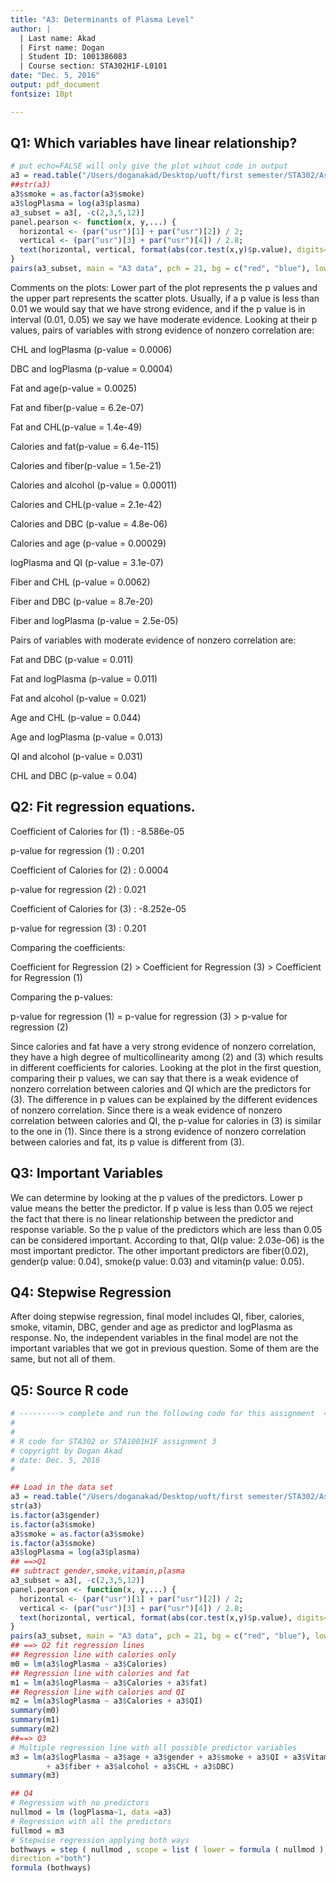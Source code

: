 ```yaml
---
title: "A3: Determinants of Plasma Level"
author: |
  | Last name: Akad
  | First name: Dogan
  | Student ID: 1001386083
  | Course section: STA302H1F-L0101
date: "Dec. 5, 2016"
output: pdf_document
fontsize: 10pt

---
```


## Q1: Which variables have linear relationship?
```r
# put echo=FALSE will only give the plot wihout code in output
a3 = read.table("/Users/doganakad/Desktop/uoft/first semester/STA302/Assignments/A3/a3data.txt",sep="",header=T)
##str(a3)
a3$smoke = as.factor(a3$smoke)
a3$logPlasma = log(a3$plasma)
a3_subset = a3[, -c(2,3,5,12)]
panel.pearson <- function(x, y,...) {
  horizontal <- (par("usr")[1] + par("usr")[2]) / 2; 
  vertical <- (par("usr")[3] + par("usr")[4]) / 2.8;
  text(horizontal, vertical, format(abs(cor.test(x,y)$p.value), digits=2))
}
pairs(a3_subset, main = "A3 data", pch = 21, bg = c("red", "blue"), lower.panel = panel.pearson)
```

Comments on the plots:
Lower part of the plot represents the p values and the upper part represents the scatter plots. Usually, if a p value is less than 0.01 we would say that we have strong evidence, and if the p value is in interval (0.01, 0.05) we say we have moderate evidence. Looking at their p values, pairs of variables with strong evidence of nonzero correlation are:

CHL and logPlasma (p-value = 0.0006)

DBC and logPlasma (p-value = 0.0004)

Fat and age(p-value = 0.0025)

Fat and fiber(p-value = 6.2e-07)

Fat and CHL(p-value = 1.4e-49)

Calories and fat(p-value = 6.4e-115)

Calories and fiber(p-value = 1.5e-21)

Calories and alcohol (p-value = 0.00011)

Calories and CHL(p-value = 2.1e-42)

Calories and DBC (p-value = 4.8e-06)

Calories and age (p-value = 0.00029)

logPlasma and QI (p-value = 3.1e-07)

Fiber and CHL (p-value = 0.0062)

Fiber and DBC (p-value = 8.7e-20)

Fiber and logPlasma (p-value = 2.5e-05)

Pairs of variables with moderate evidence of nonzero correlation are:

Fat and DBC (p-value = 0.011)

Fat and logPlasma (p-value = 0.011)

Fat and alcohol (p-value = 0.021)

Age and CHL (p-value = 0.044)

Age and logPlasma (p-value = 0.013)

QI and alcohol (p-value = 0.031)

CHL and DBC (p-value = 0.04)

\newpage
## Q2: Fit regression equations.

Coefficient of Calories for (1) : -8.586e-05

p-value for regression (1) : 0.201

Coefficient of Calories for (2) : 0.0004

p-value for regression (2) : 0.021

Coefficient of Calories for (3) : -8.252e-05

p-value for regression (3) : 0.201

Comparing the coefficients: 

Coefficient for Regression (2) > Coefficient for Regression (3) > Coefficient for Regression (1)

Comparing the p-values:

p-value for regression (1) = p-value for regression (3) > p-value for regression (2)

Since calories and fat have a very strong evidence of nonzero correlation, they have a high degree of multicollinearity among (2) and (3) which results in different coefficients for calories.
Looking at the plot in the first question, comparing their p values, we can say that there is a weak evidence of nonzero correlation between calories and QI which are the predictors for (3). The difference in p values can be explained by the different evidences of nonzero correlation. Since there is a weak evidence of nonzero correlation between calories and QI, the p-value for calories in (3) is similar to the one in (1). Since there is a strong evidence of nonzero correlation between calories and fat, its p value is different from (3).

\newpage
## Q3: Important Variables

We can determine by looking at the p values of the predictors. Lower p value means the better the predictor. If p value is less than 0.05 we reject the fact that there is no linear relationship between the predictor and response variable. So the p value of the predictors which are less than 0.05 can be considered important. According to that, QI(p value: 2.03e-06) is the most important predictor. The other important predictors are fiber(0.02), gender(p value: 0.04), smoke(p value: 0.03) and vitamin(p value: 0.05).

\newpage
## Q4: Stepwise Regression

After doing stepwise regression, final model includes QI, fiber, calories, smoke, vitamin, DBC, gender and age as predictor and logPlasma as response. No, the independent variables in the final model are not the important variables that we got in previous question. Some of them are the same, but not all of them.


\newpage
## Q5: Source R code
\small
```r

# ---------> complete and run the following code for this assignment  <-------
#
#
# R code for STA302 or STA1001H1F assignment 3
# copyright by Dogan Akad
# date: Dec. 5, 2016
#

## Load in the data set
a3 = read.table("/Users/doganakad/Desktop/uoft/first semester/STA302/Assignments/A3/a3data.txt",sep="",header=T)
str(a3)
is.factor(a3$gender)
is.factor(a3$smoke)
a3$smoke = as.factor(a3$smoke)
is.factor(a3$smoke)
a3$logPlasma = log(a3$plasma)
## ==>Q1
## subtract gender,smoke,vitamin,plasma
a3_subset = a3[, -c(2,3,5,12)]
panel.pearson <- function(x, y,...) {
  horizontal <- (par("usr")[1] + par("usr")[2]) / 2; 
  vertical <- (par("usr")[3] + par("usr")[4]) / 2.8;
  text(horizontal, vertical, format(abs(cor.test(x,y)$p.value), digits=2))
}
pairs(a3_subset, main = "A3 data", pch = 21, bg = c("red", "blue"), lower.panel = panel.pearson)
## ==> Q2 fit regression lines
## Regression line with calories only
m0 = lm(a3$logPlasma ~ a3$Calories)
## Regression line with calories and fat
m1 = lm(a3$logPlasma ~ a3$Calories + a3$fat)
## Regression line with calories and QI
m2 = lm(a3$logPlasma ~ a3$Calories + a3$QI)
summary(m0)
summary(m1)
summary(m2)
##==> Q3 
# Multiple regression line with all possible predictor variables
m3 = lm(a3$logPlasma ~ a3$age + a3$gender + a3$smoke + a3$QI + a3$Vitamin + a3$Calories + a3$fat 
        + a3$fiber + a3$alcohol + a3$CHL + a3$DBC)
summary(m3)

## Q4
# Regression with no predictors
nullmod = lm (logPlasma~1, data =a3)
# Regression with all the predictors
fullmod = m3
# Stepwise regression applying both ways
bothways = step ( nullmod , scope = list ( lower = formula ( nullmod ),upper = formula ( fullmod )),
direction ="both")
formula (bothways)
```
